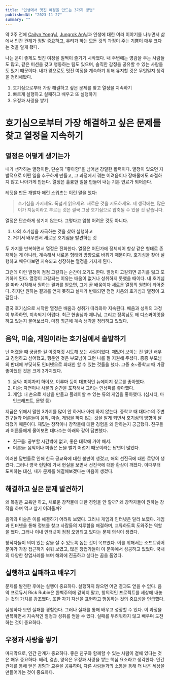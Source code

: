 ```yaml
---
title: "인생에서 멋진 여정을 만드는 3가지 방법"
publishedAt: "2023-11-27"
summary: ""
---
```


약 2주 전에 [Cailyn Yong](https://disquiet.io/@cailynyongyong)님, [Jungrok An](https://disquiet.io/@jungrok91)님과 인생에 대한 여러 이야기를 나누면서 삶에서 인간 관계가 정말 중요하고, 우리가 하는 모든 것의 과정이 주는 기쁨이 매우 크다는 것을 알게 됐다.

나는 운이 좋게도 멋진 여정을 일찍이 즐기기 시작했다. 내 주변에는 영감을 주는 사람들도 많고, 같은 미션을 갖고 행동하는 팀도 있으며, 솔직한 감정을 공유할 수 있는 사람들도 있기 때문이다. 내가 앞으로도 멋진 여정을 계속하기 위해 유지할 것은 무엇일지 생각을 정리해봤다.

1. 호기심으로부터 가장 해결하고 싶은 문제를 찾고 열정을 지속하기
2. 빠르게 실행하고 실패하고 배우고 또 실행하기
3. 우정과 사랑을 쌓기

# 호기심으로부터 가장 해결하고 싶은 문제를 찾고 열정을 지속하기

## 열정은 어떻게 생기는가

내가 생각하는 열정이란, 단순히 "좋아함"을 넘어선 강렬한 활력이다. 열정이 있으면 자발적으로 어떤 일을 추구하게 만들고, 그 과정에서 겪는 어려움이나 장애물에도 좌절하지 않고 나아가게 만든다. 열정은 훌륭한 일을 만들어 내는 기본 연료가 되어준다.

레딧을 만든 개발자 애런 스워츠는 이런 말을 했다:

> 호기심을 가지세요. 폭넓게 읽으세요. 새로운 것을 시도하세요. 제 생각에는, 많은 이가 지능이라고 부르는 것은 결국 그냥 호기심으로 압축될 수 있을 것 같습니다.

열정은 단순하게 생기지 않는다. 그렇다고 엄청 어려운 것도 아니다.

1. 나의 호기심을 자극하는 것을 찾아 실행하고
2. 거기서 배우면서 새로운 호기심을 발견하는 것

두 가지를 반복하면서 열정은 진화한다. 열정은 어딘가에 정체되어 항상 같은 형태로 존재하는 게 아니라, 계속해서 새로운 형태와 방향으로 바뀌기 때문이다. 호기심을 찾아 실행하고 배우다보면 지속되고 성장하는 열정을 가지게 된다.

그런데 이런 열정이 점점 고갈되는 순간이 오기도 한다. 열정이 고갈되면 끈기를 잃고 포기하게 된다. 열정이 고갈되는 이유는 배움이 없거나 성취하지 못했을 때이다. 내 호기심을 따라 시작해서 원하는 결과를 얻으면, 그게 곧 배움이자 새로운 열정의 원천이 되어준다. 하지만 원하는 결과를 얻지 못하고 실패가 반복되면 점점 처음의 호기심과 열정이 고갈된다.

결국 호기심으로 시작한 열정은 배움과 성취가 따라와야 지속된다. 배움과 성취의 과정이 부족하면, 지속되기 어렵다. 최근 현솔님과 제니님, 그리고 정록님도 왜 디스콰이엇을 하고 있는지 물어보셨다. 마침 최근에 계속 생각을 정리하고 있었다.

## 음악, 미술, 게임이라는 호기심에서 출발하기

난 어렸을 때 궁금한 걸 이것저것 시도해 보는 사람이었다. 재밌어 보이는 건 일단 배우고 경험하고 싶어했고, 행운인 것은 부모님이 그런 나를 잘 지원해 주셨다. 종종 부모님의 반대에 부딪혀도 인터넷으로 최대한 할 수 있는 것들을 했다. 그중 초~중학교 때 가장 좋아했던 것은 크게 3가지였다.

1. 음악: 미야자키 하야오, 이루마 등이 대표적인 뉴에이지 장르를 좋아했다.
2. 미술: 자연이나 사물의 순간을 포착해서 그리는 인상파를 좋아했다.
3. 게임: 내 손으로 세상을 만들고 플레이할 수 있는 류의 게임을 좋아했다. (심시티, 마인크래프트, 문명 등)

지금은 위에서 말한 3가지를 많이 안 하거나 아예 하지 않는다. 중학교 때 대다수의 주변 친구들과 어른들이 음악, 미술, 게임을 하지 않는 것을 알게 되면서 호기심의 방향이 달라졌기 때문이다. 재밌는 창작이나 창작물에 대한 경험을 왜 안하는지 궁금했다. 친구들과 어른들에게 물어보면 대다수는 아래와 같이 답변했다.

-   친구들: 공부할 시간밖에 없고, 좋은 대학에 가야 해서.
-   어른들: 음악이나 미술은 돈을 벌기 어렵기 때문이라는 답변이 많았다.

이러한 답변들로 인해 한국 공교육에 대한 불만이 생겼고, 해외 선진국에 대한 로망이 생겼다. 그러나 영국 런던에 가서 현실을 보면서 선진국에 대한 환상이 깨졌다. 이때부터 도피하는 대신, 내가 문제를 해결해보겠다는 마음이 생겼다.

## 해결하고 싶은 문제 발견하기

왜 똑같은 교육만 하고, 새로운 창작물에 대한 경험을 안 할까? 왜 창작자들이 원하는 창작을 하며 먹고 살기 어려울까?

음악과 미술은 이를 해결하기 어려워 보였다. 그러나 게임과 인터넷은 달라 보였다. 게임과 인터넷을 통해 정보를 찾고 사람들의 지루함을 해결하며, 교류하도록 도와주는 역할을 했다. 그러나 이내 인터넷이 점점 오염되고 있다는 문제 의식이 생겼다.

창작자들이 의미 있는 삶을 살 수 있도록 돕는 것이 목표였다. 이를 위해서는 소프트웨어 분야가 가장 접근하기 쉬워 보였고, 많은 창업가들이 이 분야에서 성공하고 있었다. 국내외 다양한 창업사례를 보며 해외에 진출하고 싶다는 꿈을 품었다.

## 실행하고 실패하고 배우기

문제를 발견한 후에는 실행이 중요하다. 실행하지 않으면 어떤 결과도 얻을 수 없다. 음악 프로듀서 Rick Rubin은 완벽주의에 갇히지 말고, 창의적인 프로젝트를 세상에 내놓는 것의 가치를 강조했다. 또한 자기 자신을 표현하고 행동하는 것의 중요성을 언급했다.

실행하다 보면 실패를 경험한다. 그러나 실패를 통해 배우고 성장할 수 있다. 이 과정을 반복하면서 지속적인 열정과 성취를 얻을 수 있다. 실패를 두려워하지 않고 배우며 도전하는 것이 중요하다.

## 우정과 사랑을 쌓기

마지막으로, 인간 관계가 중요하다. 좋은 친구와 함께할 수 있는 사람이 곁에 있다는 것은 매우 중요하다. 배려, 겸손, 양육은 우정과 사랑을 쌓는 핵심 요소라고 생각한다. 인간 관계를 통해 얻은 경험과 교훈을 공유하며, 다른 사람들과의 소통을 통해 더 나은 세상을 만들어가는 것이 중요하다.
